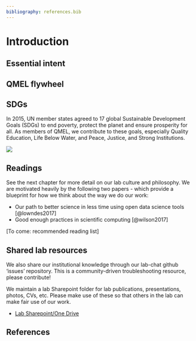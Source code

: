 ```yaml
---
bibliography: references.bib
---
```


# Introduction {#intro}


## Essential intent

## QMEL flywheel


## SDGs

In 2015, UN member states agreed to 17 global Sustainable Development Goals (SDGs) to end poverty, protect the planet and ensure prosperity for all. As members of QMEL, we contribute to these goals, especially Quality Education, Life Below Water, and Peace, Justice, and Strong Institutions.

![](https://digitalcommons.imsa.edu/assets/md5images/e64175b83ab6b9dfdfdd959a642d576e.png)


## Readings

See the next chapter for more detail on our lab culture and philosophy. We are motivated heavily by the following two papers - which provide a blueprint for how we think about the way we do our work:

- Our path to better science in less time using open data science tools [@lowndes2017]
- Good enough practices in scientific computing [@wilson2017]

\[To come: recommended reading list\]






## Shared lab resources

We also share our institutional knowledge through our lab-chat github 'issues' repository. This is a community-driven troubleshooting resource, please contribute!

We maintain a lab Sharepoint folder for lab publications, presentations, photos, CVs, etc. Please make use of these so that others in the lab can make fair use of our work.

- [Lab Sharepoint/One Drive](https://universitysystemnh.sharepoint.com/teams/QuantMarineEcologyLab/SitePages/ProjectHome.aspx)

## References

